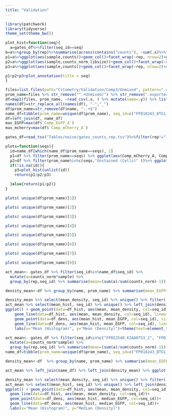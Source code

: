 ```yaml
---
title: "Validation"
---
```


```r
library(patchwork)
library(tidyverse)
theme_set(theme_bw())
```

```r
plot_hist=function(seq){
  a=gates_df%>%filter(seq_id==seq)
b=a%>%group_by(rep)%>%summarise(across(contains("counts"), ~sum(.x)%>%floor()))
p1=a%>%ggplot(aes(sample,counts))+geom_col()+facet_wrap(~rep, nrow=2)+ggtitle("Raw counts", subtitle = paste("Total counts: \n rep_1", b$counts[1], '\n rep_3', b$counts[2]))+xlab("Gate")+ylab("Counts")+theme(title = element_text(size=10))
p2=a%>%ggplot(aes(sample,counts_norm_libsize))+geom_col()+facet_wrap(~rep,nrow=2)+ggtitle("Counts normalized \n by Libsize")#, subtitle = paste("Total counts: \n rep_1", b$counts_norm_libsize[1], '\n rep_3', b$counts_norm_libsize[2]))+xlab("Gate")+ylab("Counts")+theme(title = element_text(size=8))
p3=a%>%ggplot(aes(sample,counts))+geom_col()+facet_wrap(~rep, nrow=2)+xlab("Gate")+ylab("Counts")+theme(title = element_text(size=8))+ggtitle("Counts normalized by \nLibsize and sampling effort")#, subtitle = paste("Total counts: \n rep_1", b$counts_norm[1], '\n rep_3', b$counts_norm[2]))

p1+p2+p3+plot_annotation(title = seq)
}
```

```r
files=list.files(path="Citometry/Validation/Comp3/Unmixed", pattern=".csv", full.names = T)
prom_name=files %>% str_remove("^.+Unmixed/") %>% str_remove(".exported.+$")
df=map2(files, prom_name, ~read_csv(.x, ) %>% mutate(name=.y)) %>% list_rbind()
names(df)=str_replace_all(names(df), "-","_")
df$prom_name=str_remove(df$name, "-.+$")
name_df=tibble(prom_name=unique(df$prom_name), seq_id=c("FP018243_BTG1_1",NA,  "FP022540_KIAA0753_1", NA, "FP018274_METAP2_1", "FP016171_PPP1R14B_3", "FP020354_TMEM87A_1", NA,"FP021573_ZKSCAN2_1" ))
df=left_join(df, name_df)
max_EGFP=max(df$`Comp_EGFP_A`)
max_mcherry=max(df$`Comp_mCherry_A`)
```

```r
gates_df=read_tsv("Tables/noise/gates_counts_rep.tsv")%>%filter(rep!="1+3")%>%mutate(rep=paste0("Rep ",rep))

```

```r
plots=function(seqs){
  id=name_df[which(name_df$prom_name==seqs), 2]
  p1=df %>% filter(prom_name==seqs) %>% ggplot(aes(Comp_mCherry_A, Comp_EGFP_A))+geom_hex(bins=64)+facet_wrap(~name)+scale_x_continuous(limits = c(1,max_mcherry),trans="log10")+scale_y_continuous(limits = c(1,max_EGFP),trans="log10")+ggtitle(id)
  p2=df %>% filter(prom_name%in%c(seqs,"Unstained (Cells)" ))%>% ggplot(aes(Comp_EGFP_A, col=name))+scale_x_continuous(limits = c(1,max_EGFP),trans="log10")+geom_density()
  if(!is.na(id)){
    p3=plot_hist(unlist(id))
    return(p1/p2/p3)

  }else{return(p1/p2)}
}
```

```r
plots( unique(df$prom_name)[1])
```

```r
plots( unique(df$prom_name)[2])
```

```r
plots( unique(df$prom_name)[3])
```

```r
plots( unique(df$prom_name)[4])
```

```r

plots( unique(df$prom_name)[5])
```

```r

plots( unique(df$prom_name)[6])
```

```r
plots( unique(df$prom_name)[7])
```

```r
plots( unique(df$prom_name)[9])
```

```r
act_mean<- gates_df %>% filter(seq_id%in%name_df$seq_id) %>% 
  mutate(a=counts_norm*sample) %>% 
  group_by(rep,seq_id) %>% summarise(mean=(sum(a)/sum(counts_norm)-1)) %>% ungroup() %>% group_by(seq_id) %>%  mutate(mean_hist=mean(mean))

density_mean<-df %>% group_by(name, prom_name) %>% summarise(mean_EGFP=mean(Comp_EGFP_A), median_EGFP=median(Comp_EGFP_A)) %>% ungroup() %>%group_by(prom_name) %>% mutate(mean_density=mean(mean_EGFP)) %>% left_join(name_df)

density_mean %>% select(mean_density, seq_id) %>% unique() %>% filter(!is.na(seq_id)) %>% left_join(act_mean) %>% mutate(seq_id=str_remove(seq_id, "^FP.{6}_")) ->df_hist
act_mean %>% select(mean_hist, seq_id) %>% unique() %>% left_join(density_mean) %>% mutate(seq_id=str_remove(seq_id, "^FP.{6}_"))->df_dens
ggplot() + geom_point(data=df_hist, aes(mean, mean_density, col=seq_id), size=2.5)+
    geom_line(data=df_hist, aes(mean, mean_density, col=seq_id), linewidth=1.5)+
    geom_point(data=df_dens, aes(mean_hist, mean_EGFP, col=seq_id), size=2.5)+
    geom_line(data=df_dens, aes(mean_hist, mean_EGFP, col=seq_id), linewidth=1.5)+
    labs(x="Mean (Histogram)", y="Mean (Density)")+theme(text=element_text(size=20))+labs(col="Promoter")+scale_color_manual(values = clrs[1:6])
```

```r
act_mean<- gates_df %>% filter(seq_id%in%c("FP022540_KIAA0753_1", "FP018243_BTG1_1", "FP016171_PPP1R14B_3", "FP018274_METAP2_1", "FP021573_ZKSCAN2_1", "FP020354_TMEM87A_1")) %>% 
  mutate(a=counts_norm*sample) %>% 
  group_by(rep,seq_id) %>% summarise(mean=(sum(a)/sum(counts_norm)-1)) %>% ungroup() %>% group_by(seq_id) %>%  mutate(mean_hist=mean(mean))
name_df=tibble(prom_name=unique(df$prom_name), seq_id=c("FP018243_BTG1_1",NA,  "FP022540_KIAA0753_1", NA, "FP018274_METAP2_1", "FP016171_PPP1R14B_3", "FP020354_TMEM87A_1", NA,"FP021573_ZKSCAN2_1" ))

density_mean<-df  %>% group_by(name, prom_name) %>% summarise(mean_EGFP=mean(Comp_EGFP_A), median_EGFP=median(Comp_EGFP_A)) %>% ungroup() %>%group_by(prom_name) %>% mutate(mean_density=mean(median_EGFP)) %>% left_join(name_df)

act_mean %>% left_join(name_df) %>% left_join(density_mean) %>% ggplot(aes(mean_EGFP, mean))+geom_point(aes(col=prom_name))+geom_smooth(method="lm")+scale_x_log10()

density_mean %>% select(mean_density, seq_id) %>% unique() %>% filter(!is.na(seq_id)) %>% left_join(act_mean) ->df_hist
act_mean %>% select(mean_hist, seq_id) %>% unique() %>% left_join(density_mean)->df_dens
ggplot() + geom_point(data=df_hist, aes(mean, mean_density, col=seq_id))+
  geom_line(data=df_hist, aes(mean, mean_density, col=seq_id))+
  geom_point(data=df_dens, aes(mean_hist, median_EGFP, col=seq_id))+
  geom_line(data=df_dens, aes(mean_hist, median_EGFP, col=seq_id))+
  labs(x="Mean (Histogram)", y="Median (Density)")
```
